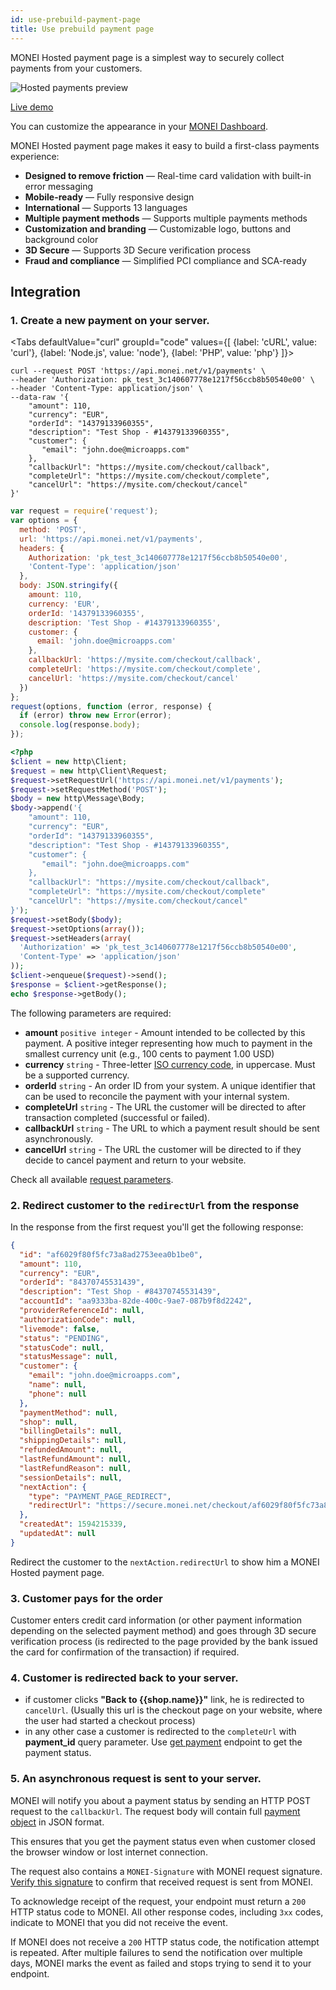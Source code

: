 ```yaml
---
id: use-prebuild-payment-page
title: Use prebuild payment page
---
```


MONEI Hosted payment page is a simplest way to securely collect payments from your customers.

![Hosted payments preview](/img/payment-page-preview.png)

<p>
  <a
    href="https://js.monei.net/v1/payment-page/#eyJzaG9wTG9nb1VybCI6Imh0dHBzOi8vbW9uZWktcHJvZC1zZXJ2aWNlLWJ1Y2tldC5zMy5ldS13ZXN0LTEuYW1hem9uYXdzLmNvbS9wcm90ZWN0ZWQvZXUtd2VzdC0xJTNBNTI5M2JmZDItYTliYi00ZmQ1LTgwYjctYmJmNzY2YjhlMGJlL3JjLXVwbG9hZC0xNTg2NDI1MzQ2NDM0LTMuc3ZnIiwiYWNjZW50Q29sb3IiOiIjRDkyMjJBIiwiYmdDb2xvciI6IiNmMGY0ZjUiLCJ0ZXN0IjpmYWxzZSwicGF5bWVudE1ldGhvZHMiOlsiQ1JFRElUQ0FSRCIsIkJJWlVNIl0sInNob3BOYW1lIjoiTWVkaWFNYXJrdCIsImxhbmd1YWdlIjoiZW4ifQ=="
    target="_blank"
    className="button button--primary">
    Live demo
  </a>
</p>

You can customize the appearance in your [MONEI Dashboard](https://dashboard.monei.net/settings/branding).

MONEI Hosted payment page makes it easy to build a first-class payments experience:

- **Designed to remove friction** — Real-time card validation with built-in error messaging
- **Mobile-ready** — Fully responsive design
- **International** — Supports 13 languages
- **Multiple payment methods** — Supports multiple payments methods
- **Customization and branding** — Customizable logo, buttons and background color
- **3D Secure** — Supports 3D Secure verification process
- **Fraud and compliance** — Simplified PCI compliance and SCA-ready

## Integration

### 1. Create a new payment on your server.


<Tabs
  defaultValue="curl"
  groupId="code"
  values={[
    {label: 'cURL', value: 'curl'},
    {label: 'Node.js', value: 'node'},
    {label: 'PHP', value: 'php'}
  ]}>
<TabItem value="curl">

```shell script title="POST https://api.monei.net/v1/payments"
curl --request POST 'https://api.monei.net/v1/payments' \
--header 'Authorization: pk_test_3c140607778e1217f56ccb8b50540e00' \
--header 'Content-Type: application/json' \
--data-raw '{
    "amount": 110,
    "currency": "EUR",
    "orderId": "14379133960355",
    "description": "Test Shop - #14379133960355",
    "customer": {
       "email": "john.doe@microapps.com"
    },
    "callbackUrl": "https://mysite.com/checkout/callback",
    "completeUrl": "https://mysite.com/checkout/complete",
    "cancelUrl": "https://mysite.com/checkout/cancel"
}'
```

</TabItem>

<TabItem value="node">

```js title="POST https://api.monei.net/v1/payments"
var request = require('request');
var options = {
  method: 'POST',
  url: 'https://api.monei.net/v1/payments',
  headers: {
    Authorization: 'pk_test_3c140607778e1217f56ccb8b50540e00',
    'Content-Type': 'application/json'
  },
  body: JSON.stringify({
    amount: 110,
    currency: 'EUR',
    orderId: '14379133960355',
    description: 'Test Shop - #14379133960355',
    customer: {
      email: 'john.doe@microapps.com'
    },
    callbackUrl: 'https://mysite.com/checkout/callback',
    completeUrl: 'https://mysite.com/checkout/complete',
    cancelUrl: 'https://mysite.com/checkout/cancel'
  })
};
request(options, function (error, response) {
  if (error) throw new Error(error);
  console.log(response.body);
});
```

</TabItem>
<TabItem value="php">

```php title="POST https://api.monei.net/v1/payments"
<?php
$client = new http\Client;
$request = new http\Client\Request;
$request->setRequestUrl('https://api.monei.net/v1/payments');
$request->setRequestMethod('POST');
$body = new http\Message\Body;
$body->append('{
    "amount": 110,
    "currency": "EUR",
    "orderId": "14379133960355",
    "description": "Test Shop - #14379133960355",
    "customer": {
       "email": "john.doe@microapps.com"
    },
    "callbackUrl": "https://mysite.com/checkout/callback",
    "completeUrl": "https://mysite.com/checkout/complete"
    "cancelUrl": "https://mysite.com/checkout/cancel"
}');
$request->setBody($body);
$request->setOptions(array());
$request->setHeaders(array(
  'Authorization' => 'pk_test_3c140607778e1217f56ccb8b50540e00',
  'Content-Type' => 'application/json'
));
$client->enqueue($request)->send();
$response = $client->getResponse();
echo $response->getBody();
```

</TabItem>
</Tabs>

The following parameters are required:

- **amount** `positive integer` - Amount intended to be collected by this payment. A positive integer representing how much to payment in the smallest currency unit (e.g., 100 cents to payment 1.00 USD)
- **currency** `string` - Three-letter [ISO currency code](https://en.wikipedia.org/wiki/ISO_4217), in uppercase. Must be a supported currency.
- **orderId** `string` - An order ID from your system. A unique identifier that can be used to reconcile the payment with your internal system.
- **completeUrl** `string` - The URL the customer will be directed to after transaction completed (successful or failed).
- **callbackUrl** `string` - The URL to which a payment result should be sent asynchronously.
- **cancelUrl** `string` - The URL the customer will be directed to if they decide to cancel payment and return to your website.

Check all available [request parameters](payments-api.mdx#create-payment).

### 2. Redirect customer to the `redirectUrl` from the response

In the response from the first request you'll get the following response:

```json
{
  "id": "af6029f80f5fc73a8ad2753eea0b1be0",
  "amount": 110,
  "currency": "EUR",
  "orderId": "84370745531439",
  "description": "Test Shop - #84370745531439",
  "accountId": "aa9333ba-82de-400c-9ae7-087b9f8d2242",
  "providerReferenceId": null,
  "authorizationCode": null,
  "livemode": false,
  "status": "PENDING",
  "statusCode": null,
  "statusMessage": null,
  "customer": {
    "email": "john.doe@microapps.com",
    "name": null,
    "phone": null
  },
  "paymentMethod": null,
  "shop": null,
  "billingDetails": null,
  "shippingDetails": null,
  "refundedAmount": null,
  "lastRefundAmount": null,
  "lastRefundReason": null,
  "sessionDetails": null,
  "nextAction": {
    "type": "PAYMENT_PAGE_REDIRECT",
    "redirectUrl": "https://secure.monei.net/checkout/af6029f80f5fc73a8ad2753eea0b1be0/payment"
  },
  "createdAt": 1594215339,
  "updatedAt": null
}
```

Redirect the customer to the `nextAction.redirectUrl` to show him a MONEI Hosted payment page.

### 3. Customer pays for the order

Customer enters credit card information (or other payment information depending on the selected payment method) and goes through 3D secure verification process (is redirected to the page provided by the bank issued the card for confirmation of the transaction) if required.

### 4. Customer is redirected back to your server.

- if customer clicks **"Back to {{shop.name}}"** link, he is redirected to `cancelUrl`. (Usually this url is the checkout page on your website, where the user had started a checkout process)
- in any other case a customer is redirected to the `completeUrl` with **payment_id** query parameter. Use [get payment](payments-api.mdx#get-payment) endpoint to get the payment status.

### 5. An asynchronous request is sent to your server.

MONEI will notify you about a payment status by sending an HTTP POST request to the `callbackUrl`. The request body will contain full [payment object](/payments-api.mdx#payment-object) in JSON format.

This ensures that you get the payment status even when customer closed the browser window or lost internet connection.

The request also contains a `MONEI-Signature` with MONEI request signature. [Verify this signature](how-to-verify-signature.mdx) to confirm that received request is sent from MONEI.

To acknowledge receipt of the request, your endpoint must return a `200` HTTP status code to MONEI. All other response codes, including `3xx` codes, indicate to MONEI that you did not receive the event.

If MONEI does not receive a `200` HTTP status code, the notification attempt is repeated. After multiple failures to send the notification over multiple days, MONEI marks the event as failed and stops trying to send it to your endpoint.
